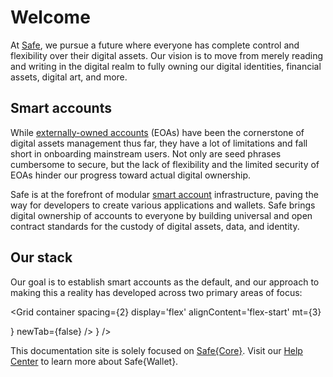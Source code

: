 
# Welcome

At [Safe](https://safe.global), we pursue a future where everyone has complete control and flexibility over their digital assets. Our vision is to move from merely reading and writing in the digital realm to fully owning our digital identities, financial assets, digital art, and more. 

## Smart accounts

While [externally-owned accounts](../../glossary.md#externally-owned-account) (EOAs) have been the cornerstone of digital assets management thus far, they have a lot of limitations and fall short in onboarding mainstream users. Not only are seed phrases cumbersome to secure, but the lack of flexibility and the limited security of EOAs hinder our progress toward actual digital ownership.

Safe is at the forefront of modular [smart account](../../glossary.md#smart-account) infrastructure, paving the way for developers to create various applications and wallets. Safe brings digital ownership of accounts to everyone by building universal and open contract standards for the custody of digital assets, data, and identity.

## Our stack

Our goal is to establish smart accounts as the default, and our approach to making this a reality has developed across two primary areas of focus:

<Grid
  container
  spacing={2}
  display='flex'
  alignContent='flex-start'
  mt={3}
>
  <Grid item xs={12} md={6} flex="1">
    <CustomCard
      title={'Safe{Core}'}
      description={'The most secure and robust tooling and infrastructure to integrate Safe Smart Account and leverage account abstraction into your product.'}
      url={'./safe-core'}
      icon={<SafeCore />}
      newTab={false}
    />
  </Grid>
  <Grid item xs={12} md={6}>
    <CustomCard
      title={'Safe{Wallet}'}
      description={'Official interface designed for individuals and industries spanning various sectors, ensuring a seamless and secure digital asset management experience.'}
      url={'https://safe.global/wallet'}
      icon={<SafeWallet />}
    />
  </Grid>
</Grid>

This documentation site is solely focused on [Safe\{Core\}](./safe-core.mdx). Visit our [Help Center](https://help.safe.global) to learn more about Safe\{Wallet\}.
